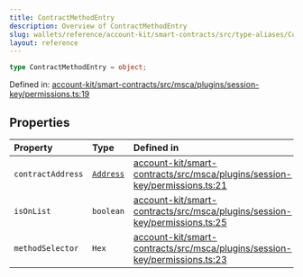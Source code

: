```yaml
---
title: ContractMethodEntry
description: Overview of ContractMethodEntry
slug: wallets/reference/account-kit/smart-contracts/src/type-aliases/ContractMethodEntry
layout: reference
---
```


```ts
type ContractMethodEntry = object;
```

Defined in: [account-kit/smart-contracts/src/msca/plugins/session-key/permissions.ts:19](https://github.com/alchemyplatform/aa-sdk/blob/49e74eee8606f480b200b4612d00d950da8a8742/account-kit/smart-contracts/src/msca/plugins/session-key/permissions.ts#L19)

## Properties

| Property                                     | Type                                                              | Defined in                                                                                                                                                                                                                                        |
| :------------------------------------------- | :---------------------------------------------------------------- | :------------------------------------------------------------------------------------------------------------------------------------------------------------------------------------------------------------------------------------------------ |
| <a id="contractaddress" /> `contractAddress` | [`Address`](../../../../aa-sdk/core/src/type-aliases/Address.mdx) | [account-kit/smart-contracts/src/msca/plugins/session-key/permissions.ts:21](https://github.com/alchemyplatform/aa-sdk/blob/49e74eee8606f480b200b4612d00d950da8a8742/account-kit/smart-contracts/src/msca/plugins/session-key/permissions.ts#L21) |
| <a id="isonlist" /> `isOnList`               | `boolean`                                                         | [account-kit/smart-contracts/src/msca/plugins/session-key/permissions.ts:25](https://github.com/alchemyplatform/aa-sdk/blob/49e74eee8606f480b200b4612d00d950da8a8742/account-kit/smart-contracts/src/msca/plugins/session-key/permissions.ts#L25) |
| <a id="methodselector" /> `methodSelector`   | `Hex`                                                             | [account-kit/smart-contracts/src/msca/plugins/session-key/permissions.ts:23](https://github.com/alchemyplatform/aa-sdk/blob/49e74eee8606f480b200b4612d00d950da8a8742/account-kit/smart-contracts/src/msca/plugins/session-key/permissions.ts#L23) |
